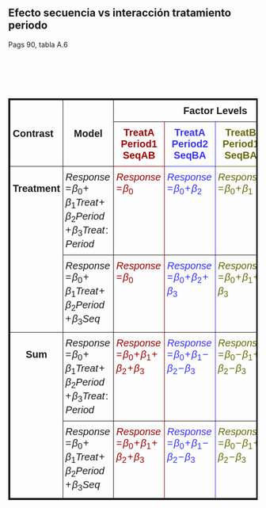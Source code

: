 ## Efecto secuencia vs interacción tratamiento periodo  {visibility="uncounted" data-hide-slide-number="true"}

::: {.notes}
Pags 90, tabla A.6
:::


<style type="text/css">
.tg  {border-collapse:collapse;border-spacing:0;margin-top:100px !important;border: 3px solid;}
.tg td{border-color:black;border-style:solid;border-width:1px;font-family:Arial, sans-serif;font-size:14px;
  overflow:hidden;padding:10px 5px;word-break:normal;}
.tg th{border-color:black;border-style:solid;border-width:1px;font-family:Arial, sans-serif;font-size:14px;
  font-weight:normal;overflow:hidden;padding:10px 5px;word-break:normal;}
.tg .tg-9m4v{border-color:inherit;color:#986536;font-size:20px;font-weight:bold;text-align:center;vertical-align:top}
.tg .tg-x1hj{border-color:inherit;font-size:20px;text-align:left;vertical-align:top}
.tg .tg-a7zo{border-color:inherit;color:#646809;font-size:20px;text-align:left;vertical-align:top}
.tg .tg-hxir{border-color:inherit;color:#9a0000;font-size:20px;text-align:left;vertical-align:top}
.tg .tg-0luz{border-color:inherit;color:#3531ff;font-size:20px;text-align:left;vertical-align:top}
.tg .tg-4f70{border-color:inherit;color:#986536;font-size:20px;text-align:left;vertical-align:top}
.tg .tg-hcnr{border-color:inherit;color:#646809;font-size:20px;font-weight:bold;text-align:center;vertical-align:top}
.tg .tg-0thq{border-color:inherit;color:#3531ff;font-size:20px;font-weight:bold;text-align:center;vertical-align:top}
.tg .tg-spag{border-color:inherit;font-size:20px;font-weight:bold;text-align:left;vertical-align:top}
.tg .tg-4qqe{border-color:inherit;font-size:20px;font-weight:bold;text-align:center;vertical-align:top}
.tg .tg-bw4q{border-color:inherit;color:#9a0000;font-size:20px;font-weight:bold;text-align:center;vertical-align:top}
</style>
<table class="tg">
<thead>
  <tr>
    <th class="tg-spag" rowspan="2"><br><br>Contrast</th>
    <th class="tg-4qqe" rowspan="2"><br><br>Model<br><br></th>
    <th class="tg-4qqe" colspan="4">Factor Levels</th>
  </tr>
  <tr>
    <th class="tg-bw4q">TreatA<br>Period1<br>SeqAB</th>
    <th class="tg-0thq">TreatA<br>Period2<br>SeqBA</th>
    <th class="tg-hcnr">TreatB<br>Period1<br>SeqBA</th>
    <th class="tg-9m4v">TreatB<br>Period2<br>SeqAB</th>
  </tr>
</thead>
<tbody>
  <tr>
    <td class="tg-4qqe" rowspan="2"><br>Treatment</td>
    <td class="tg-x1hj">$Response \! = \! \beta_0 \! +\!  \beta_1Treat \! +\!  \beta_2Period \! +\!  \beta_3Treat\!:\!Period$</td>
    <td class="tg-hxir">$Response \! = \! \beta_0$</td>
    <td class="tg-0luz">$Response \! = \! \beta_0 \! +\!  \beta_2$</td>
    <td class="tg-a7zo">$Response \! = \! \beta_0 \! +\!  \beta_1$</td>
    <td class="tg-4f70">$Response \! = \! \beta_0 \! +\!  \beta_1 \! +\!  \beta_2 \! +\!  \beta_3$</td>
  </tr>
  <tr>
    <td class="tg-x1hj">$Response \! = \! \beta_0 \! +\!  \beta_1Treat \! +\!  \beta_2Period \! +\!  \beta_3Seq$</td>
    <td class="tg-hxir">$Response \! = \! \beta_0$</td>
    <td class="tg-0luz">$Response \! = \! \beta_0 \! +\!  \beta_2 \! +\!  \beta_3$</td>
    <td class="tg-a7zo">$Response \! = \! \beta_0 \! +\!  \beta_1 \! +\!  \beta_3$</td>
    <td class="tg-4f70">$Response \! = \! \beta_0 \! +\!  \beta_1 \! +\!  \beta_2$</td>
  </tr>
  <tr>
    <td class="tg-4qqe" rowspan="2"><br>Sum</td>
    <td class="tg-x1hj">$Response \! = \! \beta_0 \! +\!  \beta_1Treat \! +\!  \beta_2Period \! +\!  \beta_3Treat\!:\!Period$</td>
    <td class="tg-hxir">$Response \! = \! \beta_0 \! +\!  \beta_1 \! +\!  \beta_2 \! +\!  \beta_3$</td>
    <td class="tg-0luz">$Response \! = \! \beta_0 \! +\!  \beta_1 \! -\! \beta_2 \! -\! \beta_3$</td>
    <td class="tg-a7zo">$Response \! = \! \beta_0 \! -\! \beta_1 \! +\!  \beta_2 \! -\! \beta_3$</td>
    <td class="tg-4f70">$Response \! = \! \beta_0 \! -\! \beta_1 \! -\! \beta_2 \! +\!  \beta_3$</td>
  </tr>
  <tr>
    <td class="tg-x1hj">$Response \! = \! \beta_0 \! +\!  \beta_1Treat \! +\!  \beta_2Period \! +\!  \beta_3Seq$</td>
    <td class="tg-hxir">$Response \! = \! \beta_0 \! +\!  \beta_1 \! +\!  \beta_2 \! +\!  \beta_3$</td>
    <td class="tg-0luz">$Response \! = \! \beta_0 \! +\!  \beta_1 \! -\! \beta_2 \! -\! \beta_3$</td>
    <td class="tg-a7zo">$Response \! = \! \beta_0 \! -\! \beta_1 \! +\!  \beta_2 \! -\! \beta_3$</td>
    <td class="tg-4f70">$Response \! = \! \beta_0 \! -\!\beta_1 \! -\! \beta_2 \! +\!  \beta_3$</td>
  </tr>
</tbody>
</table>